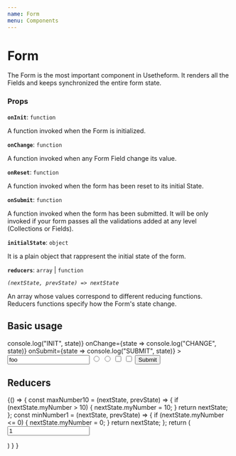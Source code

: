 ---
name: Form
menu: Components
---


# Form
The Form is the most important component in Usetheform. It renders all the Fields and keeps synchronized the entire form state.

### Props

**`onInit`**: `function`

A function invoked when the Form is initialized.

**`onChange`**: `function`

A function invoked when any Form Field change its value.

**`onReset`**: `function`

A function invoked when the form has been reset to its initial State.

**`onSubmit`**: `function`

A function invoked when the form has been submitted.
It will be only invoked if your form passes all the validations added at any level (Collections or Fields).

**`initialState`**: `object`

It is a plain object that rappresent the initial state of the form.

**`reducers`**: `array` | `function`

*`(nextState, prevState) => nextState`*
 
An array whose values correspond to different reducing functions.
Reducers functions specify how the Form's state change.

## Basic usage

<Playground>
  <Form
    initialState={{ name: "foo", sex: "M", option1: "option1" }}
    onInit={state => console.log("INIT", state)}
    onChange={state => console.log("CHANGE", state)}
    onSubmit={state => console.log("SUBMIT", state)}
  >
    <Input type="text" name="name" value="foo" />
    <Input type="radio" name="sex" value="M" />
    <Input type="radio" name="sex" value="F" />
    <Input type="checkbox" name="option1" value="option1" />
    <Input type="checkbox" name="option2" value="option2"  />
    <button type="submit">Submit</button>
  </Form>
</Playground>

## Reducers

<Playground>
{() => {
    const maxNumber10 = (nextState, prevState) => { 
      if (nextState.myNumber > 10) {
        nextState.myNumber = 10;
      }
      return nextState;
    };
    const minNumber1 = (nextState, prevState) => { 
      if (nextState.myNumber <= 0) {
        nextState.myNumber = 0;
      }
      return nextState;
    };
    return (
      <Form reducers={[minNumber1, maxNumber10]}>
        <Input type="number" name="myNumber" value="1" />
      </Form>
    )
  }
}
</Playground>
